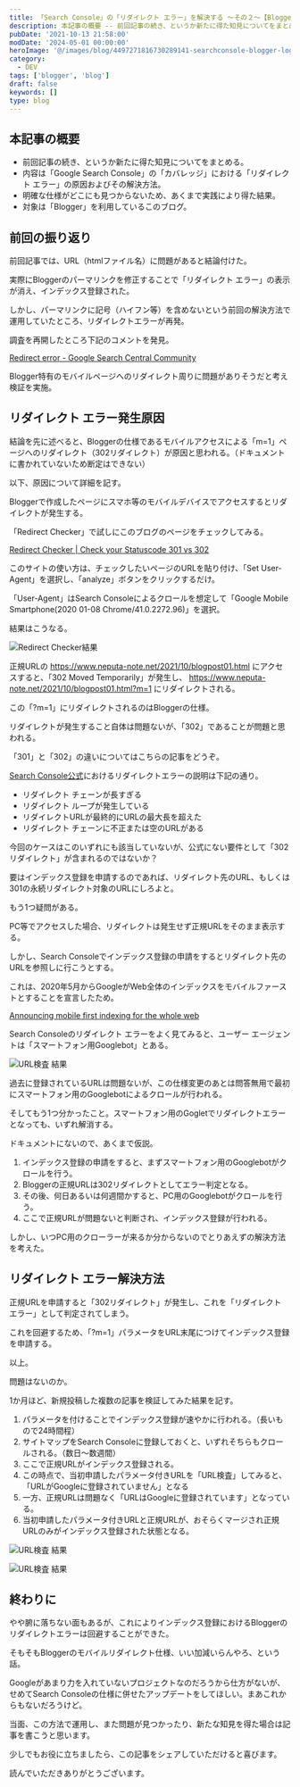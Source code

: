 ```yaml
---
title: 「Search Console」の「リダイレクト エラー」を解決する ～その２～【Blogger】
description: 本記事の概要 -- 前回記事の続き、というか新たに得た知見についてをまとめる。内容は「Google Search Console」の「カバレッジ」における「リダイレクト エラー」の原因およびその解決方法。明確な仕様がどこにも見つからないため、あくまで実践により得た結果。対象は「Blogger」を利用しているこのブログ。
pubDate: '2021-10-13 21:58:00'
modDate: '2024-05-01 00:00:00'
heroImage: '@/images/blog/4497271816730289141-searchconsole-blogger-logo.webp'
category:
  - DEV
tags: ['blogger', 'blog']
draft: false
keywords: []
type: blog
---
```



<h2>本記事の概要</h2>

- 前回記事の続き、というか新たに得た知見についてをまとめる。
- 内容は「Google Search Console」の「カバレッジ」における「リダイレクト エラー」の原因およびその解決方法。
- 明確な仕様がどこにも見つからないため、あくまで実践により得た結果。
- 対象は「Blogger」を利用しているこのブログ。

## 前回の振り返り

前回記事では、URL（htmlファイル名）に問題があると結論付けた。

<BlogCard
  title='【解決】リダイレクトエラーでGoogleインデックスに記事が登録されないトラブル【Blogger】'
  description='今年の六月に入って以降、新規に書いたブログ記事がGoogleインデックスに登録されないトラブルが発生していました。解決方法が分かったので備忘録を兼ね一連の対応をまとめました。Google Search Consoleで「カバレッジ」のエラーを表示してみると「リダイレクトエラー」が発生していた。'
  url='https://www.neputa-note.net/2021/09/blog-post_14/'
  domain='www.neputa-note.net'
/>

実際にBloggerのパーマリンクを修正することで「リダイレクト エラー」の表示が消え、インデックス登録された。

しかし、パーマリンクに記号（ハイフン等）を含めないという前回の解決方法で運用していたところ、リダイレクトエラーが再発。

調査を再開したところ下記のコメントを発見。

[Redirect error - Google Search Central Community](https://support.google.com/webmasters/thread/125935729/redirect-error?hl=en&msgid=125948747)

Blogger特有のモバイルページへのリダイレクト周りに問題がありそうだと考え検証を実施。

## リダイレクト エラー発生原因

結論を先に述べると、Bloggerの仕様であるモバイルアクセスによる「m=1」ページへのリダイレクト（302リダイレクト）が原因と思われる。（ドキュメントに書かれていないため断定はできない）

以下、原因について詳細を記す。

Bloggerで作成したページにスマホ等のモバイルデバイスでアクセスするとリダイレクトが発生する。

「Redirect Checker」で試しにこのブログのページをチェックしてみる。

[Redirect Checker | Check your Statuscode 301 vs 302](https://www.redirect-checker.org/index.php)

このサイトの使い方は、チェックしたいページのURLを貼り付け、「Set User-Agent」を選択し、「analyze」ボタンをクリックするだけ。

「User-Agent」はSearch Consoleによるクロールを想定して「Google Mobile Smartphone(2020 01-08 Chrome/41.0.2272.96)」を選択。

結果はこうなる。

![Redirect Checker結果](@/images/blog/4497271816730289141-redirect-checker-result.webp)

正規URLの https://www.neputa-note.net/2021/10/blogpost01.html にアクセスすると、「302 Moved Temporarily」が発生し、 https://www.neputa-note.net/2021/10/blogpost01.html?m=1 にリダイレクトされる。

この「?m=1」にリダイレクトされるのはBloggerの仕様。

リダイレクトが発生すること自体は問題ないが、「302」であることが問題と思われる。

「301」と「302」の違いについてはこちらの記事をどうぞ。

<BlogCard
  title='302リダイレクトの正しい使い方と301リダイレクトの違いを分かりやすく解説！｜Webマーケティング・SEO相談はデジ研'
  description='適切なリダイレクト処理を行わなければ、SEO的に大きなマイナスになる可能性があります。この記事では、リダイレクトの中でも「302リダイレクト」に焦点を当て、どのようなケースで用いるべきかという判断基準や、よく間違われる301リダイレクトとの違いについて分かりやすく解説します。'
  url='https://digital-marketing.jp/seo/correct-use-of-302-redirects/'
  domain='digital-marketing.jp'
/>

[Search Console公式](https://support.google.com/webmasters/answer/7440203?hl=ja#multiple_redirects)におけるリダイレクトエラーの説明は下記の通り。

- リダイレクト チェーンが長すぎる
- リダイレクト ループが発生している
- リダイレクトURLが最終的にURLの最大長を超えた
- リダイレクト チェーンに不正または空のURLがある

今回のケースはこのいずれにも該当していないが、公式にない要件として「302リダイレクト」が含まれるのではないか？

要はインデックス登録を申請するのであれば、リダイレクト先のURL、もしくは301の永続リダイレクト対象のURLにしろよと。

もう1つ疑問がある。

PC等でアクセスした場合、リダイレクトは発生せず正規URLをそのまま表示する。

しかし、Search Consoleでインデックス登録の申請をするとリダイレクト先のURLを参照しに行こうとする。

これは、2020年5月からGoogleがWeb全体のインデックスをモバイルファーストとすることを宣言したため。

[Announcing mobile first indexing for the whole web](https://developers.google.com/search/blog/2020/03/announcing-mobile-first-indexing-for)

Search Consoleのリダイレクト エラーをよく見てみると、ユーザー エージェントは「スマートフォン用Googlebot」とある。

![URL検査 結果](@/images/blog/4497271816730289141-search-console-redirecterror.webp)

過去に登録されているURLは問題ないが、この仕様変更のあとは問答無用で最初にスマートフォン用のGooglebotによるクロールが行われる。

そしてもう1つ分かったこと。スマートフォン用のGogletでリダイレクトエラーとなっても、いずれ解消する。

ドキュメントにないので、あくまで仮説。

1.  インデックス登録の申請をすると、まずスマートフォン用のGooglebotがクロールを行う。
2.  Bloggerの正規URLは302リダイレクトとしてエラー判定となる。
3.  その後、何日あるいは何週間かすると、PC用のGooglebotがクロールを行う。
4.  ここで正規URLが問題ないと判断され、インデックス登録が行われる。

しかし、いつPC用のクローラーが来るか分からないのでとりあえずの解決方法を考えた。

## リダイレクト エラー解決方法

正規URLを申請すると「302リダイレクト」が発生し、これを「リダイレクト エラー」として判定されてしまう。

これを回避するため、「?m=1」パラメータをURL末尾につけてインデックス登録を申請する。

以上。

問題はないのか。

1か月ほど、新規投稿した複数の記事を検証してみた結果を記す。

1.  パラメータを付けることでインデックス登録が速やかに行われる。（長いもので24時間程）
2.  サイトマップをSearch Consoleに登録しておくと、いずれそちらもクロールされる。（数日～数週間）
3.  ここで正規URLがインデックス登録される。
4.  この時点で、当初申請したパラメータ付きURLを「URL検査」してみると、「URLがGoogleに登録されていません」となる
5.  一方、正規URLは問題なく「URLはGoogleに登録されています」となっている。
6.  当初申請したパラメータ付きURLと正規URLが、おそらくマージされ正規URLのみがインデックス登録された状態となる。

![URL検査 結果](@/images/blog/4497271816730289141-search-console-result-01.webp)

![URL検査 結果](@/images/blog/4497271816730289141-search-console-result-02.webp)

## 終わりに

やや腑に落ちない面もあるが、これによりインデックス登録におけるBloggerのリダイレクトエラーは回避することができた。

そもそもBloggerのモバイルリダイレクト仕様、いい加減いらんやろ、という話。

Googleがあまり力を入れていないプロジェクトなのだろうから仕方がないが、せめてSearch Consoleの仕様に併せたアップデートをしてほしい。まあこれからもないだろうけど。

当面、この方法で運用し、また問題が見つかったり、新たな知見を得た場合は記事を書こうと思います。

少しでもお役に立ちましたら、この記事をシェアしていただけると喜びます。

読んでいただきありがとうございます。

<div class='not-prose'>
  <div data-vc_mylinkbox_id='887423655'></div>
</div>
